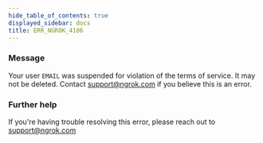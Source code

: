 ```yaml
---
hide_table_of_contents: true
displayed_sidebar: docs
title: ERR_NGROK_4106
---
```




### Message

Your user `EMAIL` was suspended for violation of the terms of service. It may not be deleted. Contact support@ngrok.com if you believe this is an error.

<ErrorDetails error="err_ngrok_4106" />

### Further help

If you're having trouble resolving this error, please reach out to [support@ngrok.com](mailto:support@ngrok.com?subject=Help%20with%20ERR_NGROK_4106)
